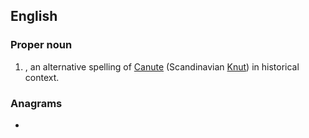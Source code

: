 ==English==

===Proper noun===
{{en-proper noun}}

# {{given name|en|male|from=Germanic languages}}, an alternative spelling of [[Canute]] (Scandinavian [[Knut]]) in historical context.

===Anagrams===
* {{anagrams|en|a=cntu|cunt|unct}}